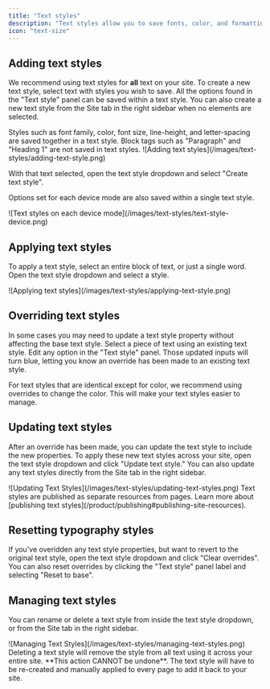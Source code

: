 ```yaml
---
title: "Text styles"
description: "Text styles allow you to save fonts, color, and formatting for text and reuse them across your site. For example, you can create text styles for page titles, subheadings, and paragraph text. If you need to change the text styles on every page in your site, you can easily do so within any page using text styles."
icon: "text-size"
---
```


## Adding text styles

We recommend using text styles for **all** text on your site. To create a new text style, select text with styles you wish to save. All the options found in the "Text style" panel can be saved within a text style. You can also create a new text style from the Site tab in the right sidebar when no elements are selected.

<Note>
  Styles such as font family, color, font size, line-height, and letter-spacing
  are saved together in a text style. Block tags such as "Paragraph" and
  "Heading 1" are not saved in text styles.
</Note>

<Frame>![Adding text styles](/images/text-styles/adding-text-style.png)</Frame>

With that text selected, open the text style dropdown and select "Create text style".

Options set for each device mode are also saved within a single text style.

<Frame>
  ![Text styles on each device mode](/images/text-styles/text-style-device.png)
</Frame>

## Applying text styles

To apply a text style, select an entire block of text, or just a single word. Open the text style dropdown and select a style.

<Frame>
  ![Applying text styles](/images/text-styles/applying-text-style.png)
</Frame>

## Overriding text styles

In some cases you may need to update a text style property without affecting the base text style. Select a piece of text using an existing text style. Edit any option in the "Text style" panel. Those updated inputs will turn blue, letting you know an override has been made to an existing text style.

<Note>
  For text styles that are identical except for color, we recommend using
  overrides to change the color. This will make your text styles easier to
  manage.
</Note>

## Updating text styles

After an override has been made, you can update the text style to include the new properties. To apply these new text styles across your site, open the text style dropdown and click "Update text style." You can also update any text styles directly from the Site tab in the right sidebar.

<Frame>
  ![Updating Text Styles](/images/text-styles/updating-text-styles.png)
</Frame>

<Note>
  Text styles are published as separate resources from pages. Learn more about
  [publishing text styles](/product/publishing#publishing-site-resources).
</Note>

## Resetting typography styles

If you've overidden any text style properties, but want to revert to the original text style, open the text style dropdown and click "Clear overrides". You can also reset overrides by clicking the "Text style" panel label and selecting "Reset to base".

## Managing text styles

You can rename or delete a text style from inside the text style dropdown, or from the Site tab in the right sidebar.

<Frame>
  ![Managing Text Styles](/images/text-styles/managing-text-styles.png)
</Frame>

<Warning>
  Deleting a text style will remove the style from all text using it across your
  entire site. **This action CANNOT be undone**. The text style will have to be
  re-created and manually applied to every page to add it back to your site.
</Warning>
